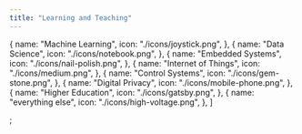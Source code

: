 ```yaml
---
title: "Learning and Teaching"
---
```


  {
    name: "Machine Learning",
    icon: "./icons/joystick.png",
  },
  {
    name: "Data Science",
    icon: "./icons/notebook.png",
  },
  {
    name: "Embedded Systems",
    icon: "./icons/nail-polish.png",
  },
  {
    name: "Internet of Things",
    icon: "./icons/medium.png",
  },
  {
    name: "Control Systems",
    icon: "./icons/gem-stone.png",
  },
  {
    name: "Digital Privacy",
    icon: "./icons/mobile-phone.png",
  },
  {
    name: "Higher Education",
    icon: "./icons/gatsby.png",
  },
  {
    name: "everything else",
    icon: "./icons/high-voltage.png",
  },
]

;

